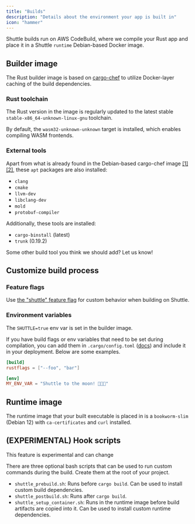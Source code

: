 ```yaml
---
title: "Builds"
description: "Details about the environment your app is built in"
icon: "hammer"
---
```


Shuttle builds run on AWS CodeBuild, where we compile your Rust app and place it in a Shuttle `runtime` Debian-based Docker image.

## Builder image

The Rust builder image is based on [cargo-chef](https://github.com/LukeMathWalker/cargo-chef) to utilize Docker-layer caching of the build dependencies.

### Rust toolchain

The Rust version in the image is regularly updated to the latest stable `stable-x86_64-unknown-linux-gnu` toolchain.

By default, the `wasm32-unknown-unknown` target is installed, which enables compiling WASM frontends.

### External tools

Apart from what is already found in the Debian-based cargo-chef image [[1]](https://github.com/debuerreotype/docker-debian-artifacts/blob/bfa3d175e4153a23ffb4cf1b573d72408333b4e2/bookworm/rootfs.manifest) [[2]](https://github.com/docker-library/buildpack-deps/blob/fdfe65ea0743aa735b4a5f27cac8e281e43508f5/debian/bookworm/Dockerfile), these `apt` packages are also installed:

- `clang`
- `cmake`
- `llvm-dev`
- `libclang-dev`
- `mold`
- `protobuf-compiler`

Additionally, these tools are installed:

- `cargo-binstall` (latest)
- `trunk` (0.19.2)

<Tip>Some other build tool you think we should add? Let us know!</Tip>

## Customize build process

### Feature flags

Use [the "shuttle" feature flag](/docs/project-configuration#cargo-feature-flags) for custom behavior when building on Shuttle.

### Environment variables

The `SHUTTLE=true` env var is set in the builder image.

If you have build flags or env variables that need to be set during compilation, you can add them in `.cargo/config.toml` ([docs](https://doc.rust-lang.org/cargo/reference/config.html)) and include it in your deployment. Below are some examples.

```toml .cargo/config.toml
[build]
rustflags = ["--foo", "bar"]

[env]
MY_ENV_VAR = "Shuttle to the moon! 🚀🚀🚀"
```

## Runtime image

The runtime image that your built executable is placed in is a `bookworm-slim` (Debian 12) with `ca-certificates` and `curl` installed.

## (EXPERIMENTAL) Hook scripts

<Warning>This feature is experimental and can change</Warning>

There are three optional bash scripts that can be used to run custom commands during the build.
Create them at the root of your project.

- `shuttle_prebuild.sh`: Runs before `cargo build`. Can be used to install custom build dependencies.
- `shuttle_postbuild.sh`: Runs after `cargo build`.
- `shuttle_setup_container.sh`: Runs in the runtime image before build artifacts are copied into it. Can be used to install custom runtime dependencies.
